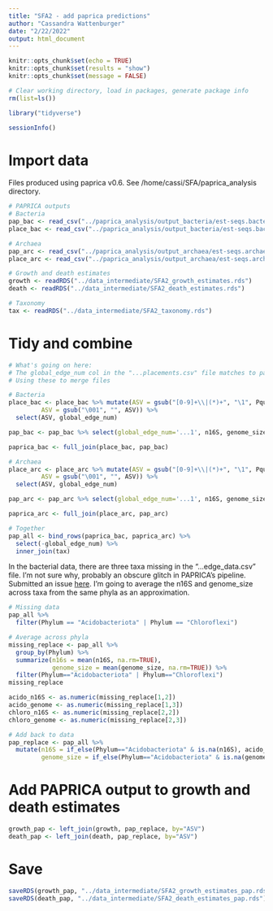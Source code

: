 ```yaml
---
title: "SFA2 - add paprica predictions"
author: "Cassandra Wattenburger"
date: "2/22/2022"
output: html_document
---
```


```r
knitr::opts_chunk$set(echo = TRUE)
knitr::opts_chunk$set(results = "show")
knitr::opts_chunk$set(message = FALSE)
```

```r
# Clear working directory, load in packages, generate package info
rm(list=ls())

library("tidyverse")

sessionInfo()
```

# Import data

Files produced using paprica v0.6. See /home/cassi/SFA/paprica_analysis directory.

```r
# PAPRICA outputs
# Bacteria
pap_bac <- read_csv("../paprica_analysis/output_bacteria/est-seqs.bacteria.edge_data.csv")
place_bac <- read_csv("../paprica_analysis/output_bacteria/est-seqs.bacteria.combined_16S.bacteria.tax.placements.csv")

# Archaea
pap_arc <- read_csv("../paprica_analysis/output_archaea/est-seqs.archaea.edge_data.csv")
place_arc <- read_csv("../paprica_analysis/output_archaea/est-seqs.archaea.combined_16S.archaea.tax.placements.csv")

# Growth and death estimates
growth <- readRDS("../data_intermediate/SFA2_growth_estimates.rds")
death <- readRDS("../data_intermediate/SFA2_death_estimates.rds")

# Taxonomy
tax <- readRDS("../data_intermediate/SFA2_taxonomy.rds")
```

# Tidy and combine

```r
# What's going on here:
# The global_edge_num col in the "...placements.csv" file matches to part of the string in the Pquery col in the "...edge_data.csv" file
# Using these to merge files

# Bacteria
place_bac <- place_bac %>% mutate(ASV = gsub("[0-9]+\\|(*)+", "\1", Pquery),
         ASV = gsub("\001", "", ASV)) %>% 
  select(ASV, global_edge_num)

pap_bac <- pap_bac %>% select(global_edge_num='...1', n16S, genome_size)

paprica_bac <- full_join(place_bac, pap_bac)

# Archaea
place_arc <- place_arc %>% mutate(ASV = gsub("[0-9]+\\|(*)+", "\1", Pquery),
         ASV = gsub("\001", "", ASV)) %>% 
  select(ASV, global_edge_num)

pap_arc <- pap_arc %>% select(global_edge_num='...1', n16S, genome_size)

paprica_arc <- full_join(place_arc, pap_arc)

# Together
pap_all <- bind_rows(paprica_bac, paprica_arc) %>% 
  select(-global_edge_num) %>% 
  inner_join(tax)
```

In the bacterial data, there are three taxa missing in the "...edge_data.csv" file. I'm not sure why, probably an obscure glitch in PAPRICA's pipeline. Submitted an issue [here](https://github.com/bowmanjeffs/paprica/issues/91). I'm going to average the n16S and genome_size across taxa from the same phyla as an approximation.

```r
# Missing data
pap_all %>% 
  filter(Phylum == "Acidobacteriota" | Phylum == "Chloroflexi")

# Average across phyla
missing_replace <- pap_all %>% 
  group_by(Phylum) %>% 
  summarize(n16s = mean(n16S, na.rm=TRUE),
            genome_size = mean(genome_size, na.rm=TRUE)) %>% 
  filter(Phylum=="Acidobacteriota" | Phylum=="Chloroflexi")
missing_replace

acido_n16S <- as.numeric(missing_replace[1,2])
acido_genome <- as.numeric(missing_replace[1,3])
chloro_n16S <- as.numeric(missing_replace[2,2])
chloro_genome <- as.numeric(missing_replace[2,3])

# Add back to data
pap_replace <- pap_all %>% 
  mutate(n16S = if_else(Phylum=="Acidobacteriota" & is.na(n16S), acido_n16S, if_else(Phylum=="Chloroflexi" & is.na(n16S), chloro_n16S, n16S)),
         genome_size = if_else(Phylum=="Acidobacteriota" & is.na(genome_size), acido_genome, if_else(Phylum=="Chloroflexi" & is.na(genome_size), chloro_genome, genome_size)))
```

# Add PAPRICA output to growth and death estimates

```r
growth_pap <- left_join(growth, pap_replace, by="ASV")
death_pap <- left_join(death, pap_replace, by="ASV")
```

# Save

```r
saveRDS(growth_pap, "../data_intermediate/SFA2_growth_estimates_pap.rds")
saveRDS(death_pap, "../data_intermediate/SFA2_death_estimates_pap.rds")
```

